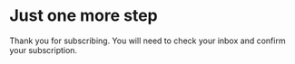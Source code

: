 # Just one more step

Thank you for subscribing. You will need to check your inbox and
confirm your subscription.
